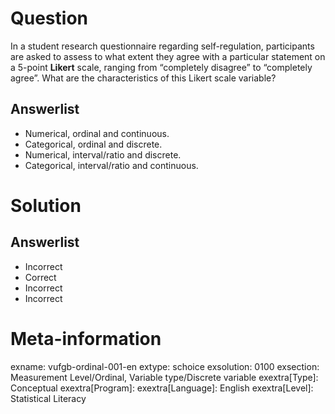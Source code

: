 Question
========
  
In a student research questionnaire regarding self-regulation, participants are asked to assess to what extent they agree with a particular
statement on a 5-point **Likert** scale, ranging from "completely disagree" to "completely agree". What are the characteristics of this Likert scale
variable?
  
Answerlist
----------
* Numerical, ordinal and continuous.
* Categorical, ordinal and discrete.
* Numerical, interval/ratio and discrete.
* Categorical, interval/ratio and continuous.
  
Solution
========
  
Answerlist
----------
* Incorrect
* Correct
* Incorrect
* Incorrect

Meta-information
================
exname: vufgb-ordinal-001-en
extype: schoice
exsolution: 0100
exsection: Measurement Level/Ordinal, Variable type/Discrete variable
exextra[Type]: Conceptual
exextra[Program]: 
exextra[Language]: English
exextra[Level]: Statistical Literacy
